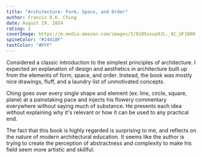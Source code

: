 ```yaml
---
title: "Architecture: Form, Space, and Order"
author: Francis D.K. Ching
date: August 19, 2024
rating: 2
coverImage: https://m.media-amazon.com/images/I/81O5ssvpOJL._AC_UF1000,1000_QL80_.jpg
spineColor: "#24418F"
textColor: "#FFF"
---
```


Considered a classic introduction to the simplest principles of architecture. I expected an explanation of design and aesthetics in architecture built up from the elements of form, space, and order. Instead, the book was mostly nice drawings, fluff, and a laundry list of unmotivated concepts.

Ching goes over every single shape and element (ex: line, circle, square, plane) at a painstaking pace and injects his flowery commentary everywhere without saying much of substance. He presents each idea without explaining why it's relevant or how it can be used to any practical end.

The fact that this book is highly regarded is surprising to me, and reflects on the nature of modern architectural education. It seems like the author is trying to create the perception of abstractness and complexity to make his field seem more artistic and skillful.
